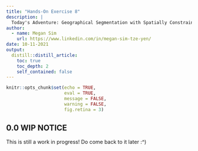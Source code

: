 ```yaml
---
title: "Hands-On Exercise 8"
description: |
  Today's Adventure: Geographical Segmentation with Spatially Constrained Clustering Techniques! We'll learn how to perform both geographical segmentation and cluster analysis - as well as to visusalise those results `r emo::ji("flexed_biceps")` 
author:
  - name: Megan Sim
    url: https://www.linkedin.com/in/megan-sim-tze-yen/
date: 10-11-2021
output:
  distill::distill_article:
    toc: true
    toc_depth: 2
    self_contained: false
---
```



```r
knitr::opts_chunk$set(echo = TRUE, 
                      eval = TRUE,
                      message = FALSE,
                      warning = FALSE,
                      fig.retina = 3)
```

## 0.0 WIP NOTICE
This is still a work in progress! Do come back to it later :^)
